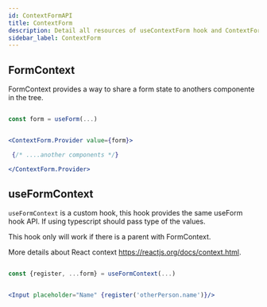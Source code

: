 ```yaml
---
id: ContextFormAPI
title: ContextForm
description: Detail all resources of useContextForm hook and ContextForm.
sidebar_label: ContextForm
---
```


## FormContext

FormContext provides a way to share a form state to anothers componente in the tree.

```jsx

const form = useForm(...)


<ContextForm.Provider value={form}>

 {/* ....another components */}

</ContextForm.Provider>

```

## useFormContext

`useFormContext` is a custom hook, this hook provides the same useForm hook API. If using typescript should pass type of the values.

This hook only will work if there is a parent with FormContext.

More details about React context https://reactjs.org/docs/context.html.

```jsx

const {register, ...form} = useFormContext(...)


<Input placeholder="Name" {register('otherPerson.name')}/>
```
